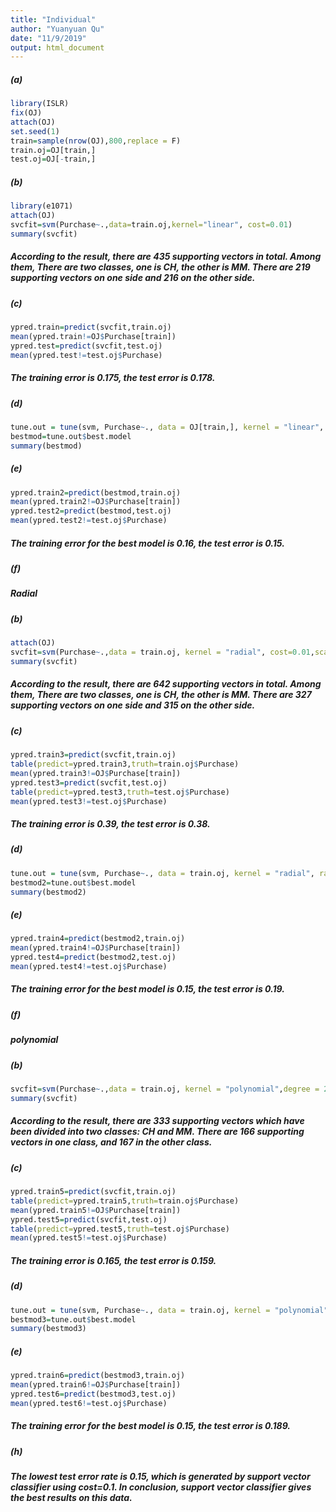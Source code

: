 ---
title: "Individual"
author: "Yuanyuan Qu"
date: "11/9/2019"
output: html_document
---
##### (a)
```{r}
library(ISLR)
fix(OJ)
attach(OJ)
set.seed(1)
train=sample(nrow(OJ),800,replace = F)
train.oj=OJ[train,]
test.oj=OJ[-train,]
```
##### (b)
```{r}
library(e1071)
attach(OJ)
svcfit=svm(Purchase~.,data=train.oj,kernel="linear", cost=0.01)
summary(svcfit)
```
##### According to the result, there are 435 supporting vectors in total. Among them, There are two classes, one is CH, the other is MM. There are 219 supporting vectors on one side and 216 on the other side.

##### (c)
```{r}
ypred.train=predict(svcfit,train.oj)
mean(ypred.train!=OJ$Purchase[train])
ypred.test=predict(svcfit,test.oj)
mean(ypred.test!=test.oj$Purchase) 
```
##### The training error is 0.175, the test error is 0.178.

##### (d)
```{r}
tune.out = tune(svm, Purchase~., data = OJ[train,], kernel = "linear", ranges=list(cost=c(0.01,0.1,1,10)))
bestmod=tune.out$best.model
summary(bestmod)
```
##### (e)
```{r}
ypred.train2=predict(bestmod,train.oj)
mean(ypred.train2!=OJ$Purchase[train])
ypred.test2=predict(bestmod,test.oj)
mean(ypred.test2!=test.oj$Purchase)
```
##### The training error for the best model is 0.16, the test error is 0.15.

##### (f)
##### Radial
##### (b)
```{r}
attach(OJ)
svcfit=svm(Purchase~.,data = train.oj, kernel = "radial", cost=0.01,scale = FALSE)
summary(svcfit)
```
##### According to the result, there are 642 supporting vectors in total. Among them, There are two classes, one is CH, the other is MM. There are 327 supporting vectors on one side and 315 on the other side.

##### (c)
```{r}
ypred.train3=predict(svcfit,train.oj)
table(predict=ypred.train3,truth=train.oj$Purchase) 
mean(ypred.train3!=OJ$Purchase[train])
ypred.test3=predict(svcfit,test.oj)
table(predict=ypred.test3,truth=test.oj$Purchase)
mean(ypred.test3!=test.oj$Purchase)
```
##### The training error is 0.39, the test error is 0.38.

##### (d)
```{r}
tune.out = tune(svm, Purchase~., data = train.oj, kernel = "radial", ranges=list(cost=c(0.01,0.1,1,10)))
bestmod2=tune.out$best.model
summary(bestmod2)
```
##### (e)
```{r}
ypred.train4=predict(bestmod2,train.oj)
mean(ypred.train4!=OJ$Purchase[train])
ypred.test4=predict(bestmod2,test.oj)
mean(ypred.test4!=test.oj$Purchase)
```
##### The training error for the best model is 0.15, the test error is 0.19.

##### (f)
##### polynomial
##### (b)
```{r}
svcfit=svm(Purchase~.,data = train.oj, kernel = "polynomial",degree = 2, cost=0.01,scale = FALSE)
summary(svcfit)
```
##### According to the result, there are 333 supporting vectors which have been divided into two classes: CH and MM. There are 166 supporting vectors in one class, and 167 in the other class.

##### (c)
```{r}
ypred.train5=predict(svcfit,train.oj)
table(predict=ypred.train5,truth=train.oj$Purchase)
mean(ypred.train5!=OJ$Purchase[train])
ypred.test5=predict(svcfit,test.oj)
table(predict=ypred.test5,truth=test.oj$Purchase)
mean(ypred.test5!=test.oj$Purchase)
```
##### The training error is 0.165, the test error is 0.159.

##### (d)
```{r}
tune.out = tune(svm, Purchase~., data = train.oj, kernel = "polynomial", ranges=list(cost=c(0.01,0.1,1,10), degree=2))
bestmod3=tune.out$best.model
summary(bestmod3)
```
##### (e)
```{r}
ypred.train6=predict(bestmod3,train.oj)
mean(ypred.train6!=OJ$Purchase[train])
ypred.test6=predict(bestmod3,test.oj)
mean(ypred.test6!=test.oj$Purchase)
```
##### The training error for the best model is 0.15, the test error is 0.189.

##### (h)
##### The lowest test error rate is 0.15, which is generated by support vector classifier using cost=0.1. In conclusion, support vector classifier gives the best results on this data.
